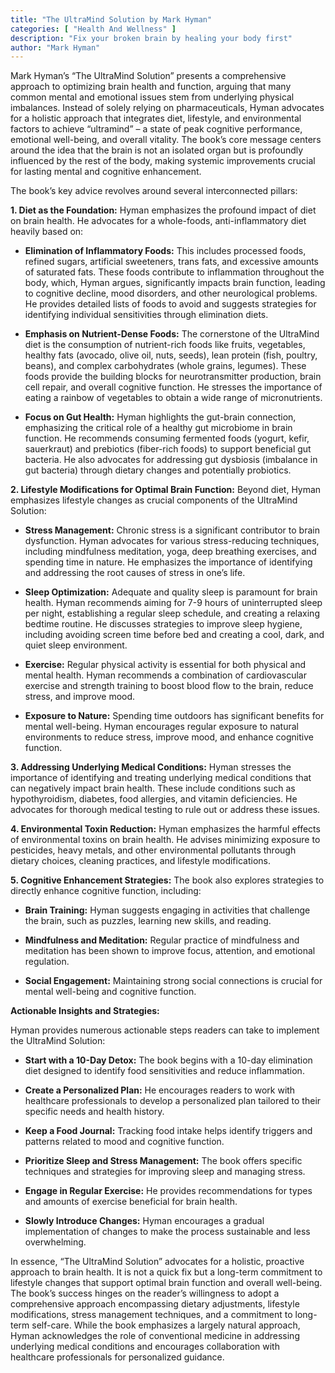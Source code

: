 ```yaml
---
title: "The UltraMind Solution by Mark Hyman"
categories: [ "Health And Wellness" ]
description: "Fix your broken brain by healing your body first"
author: "Mark Hyman"
---
```

Mark Hyman's "The UltraMind Solution" presents a comprehensive approach to optimizing brain health and function, arguing that many common mental and emotional issues stem from underlying physical imbalances.  Instead of solely relying on pharmaceuticals, Hyman advocates for a holistic approach that integrates diet, lifestyle, and environmental factors to achieve "ultramind" – a state of peak cognitive performance, emotional well-being, and overall vitality.  The book's core message centers around the idea that the brain is not an isolated organ but is profoundly influenced by the rest of the body, making systemic improvements crucial for lasting mental and cognitive enhancement.

The book's key advice revolves around several interconnected pillars:

**1. Diet as the Foundation:** Hyman emphasizes the profound impact of diet on brain health. He advocates for a whole-foods, anti-inflammatory diet heavily based on:

* **Elimination of Inflammatory Foods:** This includes processed foods, refined sugars, artificial sweeteners, trans fats, and excessive amounts of saturated fats.  These foods contribute to inflammation throughout the body, which, Hyman argues, significantly impacts brain function, leading to cognitive decline, mood disorders, and other neurological problems. He provides detailed lists of foods to avoid and suggests strategies for identifying individual sensitivities through elimination diets.

* **Emphasis on Nutrient-Dense Foods:**  The cornerstone of the UltraMind diet is the consumption of nutrient-rich foods like fruits, vegetables, healthy fats (avocado, olive oil, nuts, seeds), lean protein (fish, poultry, beans), and complex carbohydrates (whole grains, legumes).  These foods provide the building blocks for neurotransmitter production, brain cell repair, and overall cognitive function.  He stresses the importance of eating a rainbow of vegetables to obtain a wide range of micronutrients.

* **Focus on Gut Health:**  Hyman highlights the gut-brain connection, emphasizing the critical role of a healthy gut microbiome in brain function.  He recommends consuming fermented foods (yogurt, kefir, sauerkraut) and prebiotics (fiber-rich foods) to support beneficial gut bacteria.  He also advocates for addressing gut dysbiosis (imbalance in gut bacteria) through dietary changes and potentially probiotics.

**2. Lifestyle Modifications for Optimal Brain Function:** Beyond diet, Hyman emphasizes lifestyle changes as crucial components of the UltraMind Solution:

* **Stress Management:** Chronic stress is a significant contributor to brain dysfunction. Hyman advocates for various stress-reducing techniques, including mindfulness meditation, yoga, deep breathing exercises, and spending time in nature. He emphasizes the importance of identifying and addressing the root causes of stress in one's life.

* **Sleep Optimization:**  Adequate and quality sleep is paramount for brain health. Hyman recommends aiming for 7-9 hours of uninterrupted sleep per night, establishing a regular sleep schedule, and creating a relaxing bedtime routine. He discusses strategies to improve sleep hygiene, including avoiding screen time before bed and creating a cool, dark, and quiet sleep environment.

* **Exercise:**  Regular physical activity is essential for both physical and mental health. Hyman recommends a combination of cardiovascular exercise and strength training to boost blood flow to the brain, reduce stress, and improve mood.

* **Exposure to Nature:**  Spending time outdoors has significant benefits for mental well-being. Hyman encourages regular exposure to natural environments to reduce stress, improve mood, and enhance cognitive function.

**3. Addressing Underlying Medical Conditions:**  Hyman stresses the importance of identifying and treating underlying medical conditions that can negatively impact brain health.  These include conditions such as hypothyroidism, diabetes, food allergies, and vitamin deficiencies.  He advocates for thorough medical testing to rule out or address these issues.

**4. Environmental Toxin Reduction:** Hyman emphasizes the harmful effects of environmental toxins on brain health. He advises minimizing exposure to pesticides, heavy metals, and other environmental pollutants through dietary choices, cleaning practices, and lifestyle modifications.


**5. Cognitive Enhancement Strategies:**  The book also explores strategies to directly enhance cognitive function, including:

* **Brain Training:**  Hyman suggests engaging in activities that challenge the brain, such as puzzles, learning new skills, and reading.

* **Mindfulness and Meditation:**  Regular practice of mindfulness and meditation has been shown to improve focus, attention, and emotional regulation.

* **Social Engagement:**  Maintaining strong social connections is crucial for mental well-being and cognitive function.


**Actionable Insights and Strategies:**

Hyman provides numerous actionable steps readers can take to implement the UltraMind Solution:

* **Start with a 10-Day Detox:** The book begins with a 10-day elimination diet designed to identify food sensitivities and reduce inflammation.

* **Create a Personalized Plan:**  He encourages readers to work with healthcare professionals to develop a personalized plan tailored to their specific needs and health history.

* **Keep a Food Journal:**  Tracking food intake helps identify triggers and patterns related to mood and cognitive function.

* **Prioritize Sleep and Stress Management:**  The book offers specific techniques and strategies for improving sleep and managing stress.

* **Engage in Regular Exercise:**  He provides recommendations for types and amounts of exercise beneficial for brain health.

* **Slowly Introduce Changes:**  Hyman encourages a gradual implementation of changes to make the process sustainable and less overwhelming.


In essence, "The UltraMind Solution" advocates for a holistic, proactive approach to brain health.  It is not a quick fix but a long-term commitment to lifestyle changes that support optimal brain function and overall well-being.  The book's success hinges on the reader's willingness to adopt a comprehensive approach encompassing dietary adjustments, lifestyle modifications, stress management techniques, and a commitment to long-term self-care.  While the book emphasizes a largely natural approach, Hyman acknowledges the role of conventional medicine in addressing underlying medical conditions and encourages collaboration with healthcare professionals for personalized guidance.

